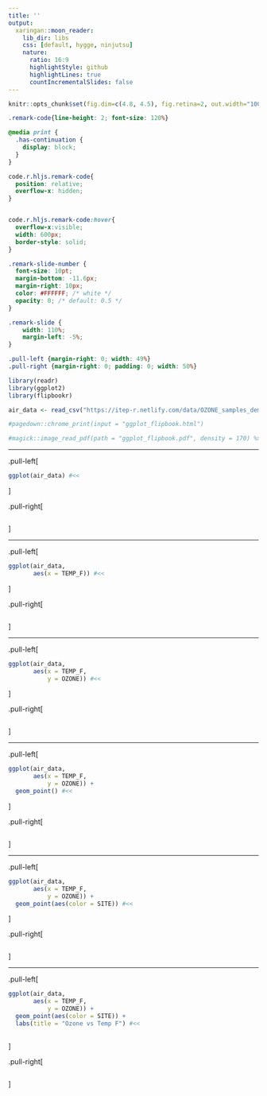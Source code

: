 ---
title: ''
output:
  xaringan::moon_reader:
    lib_dir: libs
    css: [default, hygge, ninjutsu]
    nature:
      ratio: 16:9
      highlightStyle: github
      highlightLines: true
      countIncrementalSlides: false
---

```{r setup, include=FALSE}
knitr::opts_chunk$set(fig.dim=c(4.8, 4.5), fig.retina=2, out.width="100%")
```

```{css, eval = TRUE, echo = FALSE}
.remark-code{line-height: 2; font-size: 120%}

@media print {
  .has-continuation {
    display: block;
  }
}

code.r.hljs.remark-code{
  position: relative;
  overflow-x: hidden;
}


code.r.hljs.remark-code:hover{
  overflow-x:visible;
  width: 600px;
  border-style: solid;
}

.remark-slide-number {
  font-size: 10pt;
  margin-bottom: -11.6px;
  margin-right: 10px;
  color: #FFFFFF; /* white */
  opacity: 0; /* default: 0.5 */
}

.remark-slide {
    width: 110%;
    margin-left: -5%;
}

.pull-left {margin-right: 0; width: 49%}
.pull-right {margin-right: 0; padding: 0; width: 50%}
```

```{r, echo=F, warning=F, message=F}
library(readr)
library(ggplot2)
library(flipbookr)

air_data <- read_csv("https://itep-r.netlify.com/data/OZONE_samples_demo.csv")

#pagedown::chrome_print(input = "ggplot_flipbook.html")

#magick::image_read_pdf(path = "ggplot_flipbook.pdf", density = 170) %>% magick::image_write_gif(path = "ggplot_flipbook.gif", delay = 1.3) 
```

---

.pull-left[
```{r plot-label, eval=FALSE}
ggplot(air_data) #<<
```
]

.pull-right[
```{r plot-label-out, ref.label="plot-label", echo=FALSE}
```
]


---

.pull-left[
```{r plot-label2, eval=FALSE}
ggplot(air_data, 
       aes(x = TEMP_F)) #<<
```
]

.pull-right[
```{r plot-label-out2, ref.label="plot-label2", echo=FALSE}
```
]

---

.pull-left[
```{r plot-label22, eval=FALSE}
ggplot(air_data, 
       aes(x = TEMP_F, 
           y = OZONE)) #<<
```
]

.pull-right[
```{r plot-label-out22, ref.label="plot-label22", echo=FALSE}
```
]

---

.pull-left[
```{r plot-label3, eval=FALSE}
ggplot(air_data, 
       aes(x = TEMP_F, 
           y = OZONE)) + 
  geom_point() #<<
```
]

.pull-right[
```{r plot-label-out3, ref.label="plot-label3", echo=FALSE}
```
]


---

.pull-left[
```{r plot-label4, eval=FALSE}
ggplot(air_data, 
       aes(x = TEMP_F, 
           y = OZONE)) + 
  geom_point(aes(color = SITE)) #<<
```
]

.pull-right[
```{r plot-label-out4, ref.label="plot-label4", echo=FALSE}
```
]


---


.pull-left[
```{r plot-label5, eval=FALSE}
ggplot(air_data, 
       aes(x = TEMP_F, 
           y = OZONE)) + 
  geom_point(aes(color = SITE)) + 
  labs(title = "Ozone vs Temp F") #<<
  
```
]

.pull-right[
```{r plot-label-out5, ref.label="plot-label5", echo=FALSE}
```
]

